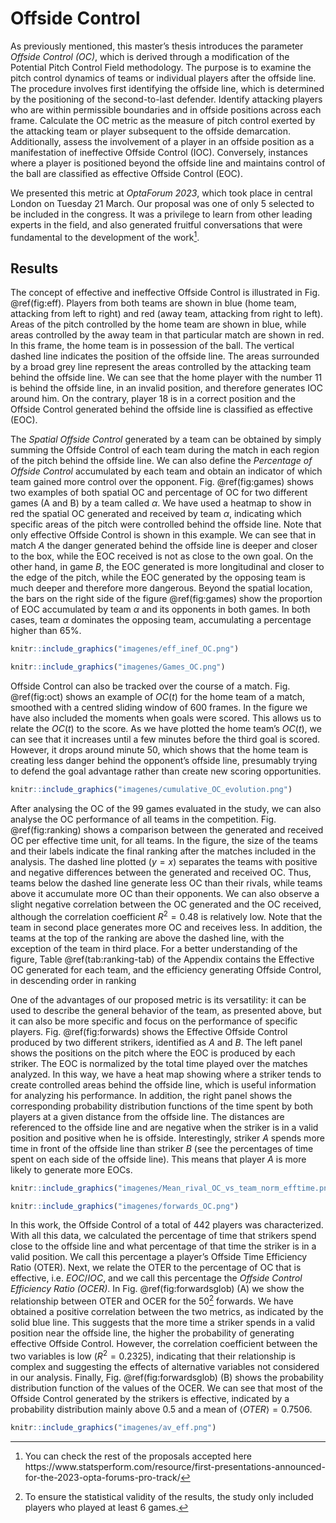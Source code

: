 # Offside Control 

As previously mentioned, this master's thesis introduces the parameter *Offside Control (OC)*, which is derived through a modification of the Potential Pitch Control Field methodology. The purpose is to examine the pitch control dynamics of teams or individual players after the offside line. The procedure involves first identifying the offside line, which is determined by the positioning of the second-to-last defender. Identify attacking players who are within permissible boundaries and in offside positions across each frame. Calculate the OC metric as the measure of pitch control exerted by the attacking team or player subsequent to the offside demarcation. Additionally, assess the involvement of a player in an offside position as a manifestation of ineffective Offside Control (IOC). Conversely, instances where a player is positioned beyond the offside line and maintains control of the ball are classified as effective Offside Control (EOC).

We presented this metric at *OptaForum 2023*, which took place in central London on Tuesday 21 March. Our proposal was one of only 5 selected to be included in the congress. It was a privilege to learn from other leading experts in the field, and also generated fruitful conversations that were fundamental to the development of the work[^6].

## Results 

The concept of effective and ineffective Offside Control is illustrated in Fig. \@ref(fig:eff). Players from both teams are shown in blue (home team, attacking from left to right) and red (away team, attacking from right to left). Areas of the pitch controlled by the home team are shown in blue, while areas controlled by the away team in that particular match are shown in red. In this frame, the home team is in possession of the ball. The vertical dashed line indicates the position of the offside line. The areas surrounded by a broad grey line represent the areas controlled by the attacking team behind the offside line. We can see that the home player with the number $11$ is behind the offside line, in an invalid position, and therefore generates IOC around him. On the contrary, player $18$ is in a correct position and the Offside Control generated behind the offside line is classified as effective (EOC).

The *Spatial Offside Control* generated by a team can be obtained by simply summing the Offside Control of each team during the match in each region of the pitch behind the offside line. We can also define the *Percentage of Offside Control* accumulated by each team and obtain an indicator of which team gained more control over the opponent. Fig. \@ref(fig:games) shows two examples of both spatial OC and percentage of OC for two different games (A and B) by a team called $\alpha$. We have used a heatmap to show in red the spatial OC generated and received by team $\alpha$, indicating which specific areas of the pitch were controlled behind the offside line. Note that only effective Offside Control is shown in this example. We can see that in match $A$ the danger generated behind the offside line is deeper and closer to the box, while the EOC received is not as close to the own goal. On the other hand, in game $B$, the EOC generated is more longitudinal and closer to the edge of the pitch, while the EOC generated by the opposing team is much deeper and therefore more dangerous. Beyond the spatial location, the bars on the right side of the figure \@ref(fig:games) show the proportion of EOC accumulated by team $\alpha$ and its opponents in both games. In both cases, team $\alpha$ dominates the opposing team, accumulating a percentage higher than $65\%$. 

```r
knitr::include_graphics("imagenes/eff_inef_OC.png")
```

```r

knitr::include_graphics("imagenes/Games_OC.png")
```

Offside Control can also be tracked over the course of a match. Fig. \@ref(fig:oct)  shows an example of $OC(t)$ for the home team of a match, smoothed with a centred sliding window of 600 frames. In the figure we have also included the moments when goals were scored. This allows us to relate the $OC(t)$ to the score. As we have plotted the home team's $OC(t)$, we can see that it increases until a few minutes before the third goal is scored. However, it drops around minute 50, which shows that the home team is creating less danger behind the opponent's offside line, presumably trying to defend the goal advantage rather than create new scoring opportunities.

```r
knitr::include_graphics("imagenes/cumulative_OC_evolution.png")
```

After analysing the OC of the 99 games evaluated in the study, we can also analyse the OC performance of all teams in the competition. Fig. \@ref(fig:ranking) shows a comparison between the generated and received OC per effective time unit, for all teams. In the figure, the size of the teams and their labels indicate the final ranking after the matches included in the analysis. The dashed line plotted ($y=x$) separates the teams with positive and negative differences between the generated and received OC. Thus, teams below the dashed line generate less OC than their rivals, while teams above it accumulate more OC than their opponents. We can also observe a slight negative correlation between the OC generated and the OC received, although the correlation coefficient $R^2=0.48$ is relatively low. Note that the team in second place generates more OC and receives less. In addition, the teams at the top of the ranking are above the dashed line, with the exception of the team in third place. For a better understanding of the figure, Table \@ref(tab:ranking-tab) of the Appendix contains the Effective OC generated for each team, and the efficiency generating Offside Control, in descending order in ranking

One of the advantages of our proposed metric is its versatility: it can be used to describe the general behavior of the team, as presented above, but it can also be more specific and focus on the performance of specific players. Fig. \@ref(fig:forwards) shows the Effective Offside Control produced by two different strikers, identified as $A$ and $B$. The left panel shows the positions on the pitch where the EOC is produced by each striker. The EOC is normalized by the total time played over the matches analyzed. In this way, we have a heat map showing where a striker tends to create controlled areas behind the offside line, which is useful information for analyzing his performance. In addition, the right panel shows the corresponding probability distribution functions of the time spent by both players at a given distance from the offside line. The distances are referenced to the offside line and are negative when the striker is in a valid position and positive when he is offside. Interestingly, striker $A$ spends more time in front of the offside line than striker $B$ (see the percentages of time spent on each side of the offside line). This means that player $A$ is more likely to generate more EOCs.

```r
knitr::include_graphics("imagenes/Mean_rival_OC_vs_team_norm_efftime.png")
```

```r
knitr::include_graphics("imagenes/forwards_OC.png")
```

In this work, the Offside Control of a total of 442 players was characterized. With all this data, we calculated the percentage of time that strikers spend close to the offside line and what percentage of that time the striker is in a valid position. We call this percentage a player's Offside Time Efficiency Ratio (OTER).  Next, we relate the OTER to the percentage of OC that is effective, i.e. $EOC/IOC$, and we call this percentage the *Offside Control Efficiency Ratio (OCER)*. In Fig. \@ref(fig:forwardsglob) (A) we show the relationship between OTER and OCER for the $50$[^7] forwards. We have obtained a positive correlation between the two metrics, as indicated by the solid blue line. This suggests that the more time a striker spends in a valid position near the offside line, the higher the probability of generating effective Offside Control. 
However, the correlation coefficient between the two variables is low ($R^2=0.2325$), indicating that their relationship is complex and suggesting the effects of alternative variables not considered in our analysis. Finally, Fig. \@ref(fig:forwardsglob) (B) shows the probability distribution function of the values of the OCER. We can see that most of the Offside Control generated by the strikers is effective, indicated by a probability distribution mainly above $0.5$ and a mean of $\langle OTER \rangle=0.7506$.

```r
knitr::include_graphics("imagenes/av_eff.png")
```



[^6]: You can check the rest of the proposals accepted here https://www.statsperform.com/resource/first-presentations-announced-for-the-2023-opta-forums-pro-track/

[^7]: To ensure the statistical validity of the results, the study only included players who played at least 6 games.